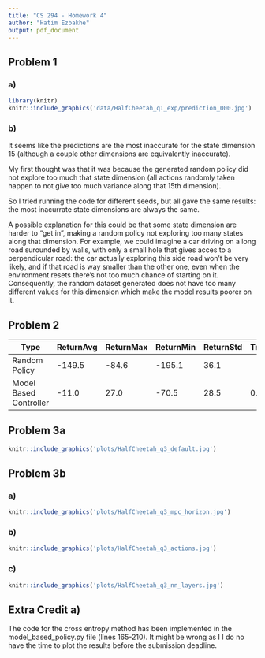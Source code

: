 ```yaml
---
title: "CS 294 - Homework 4"
author: "Hatim Ezbakhe"
output: pdf_document
---
```


## Problem 1
### a) 
```r
library(knitr)
knitr::include_graphics('data/HalfCheetah_q1_exp/prediction_000.jpg')
```


### b) 

It seems like the predictions are the most inaccurate for the state dimension 15 (although a couple other dimensions are equivalently inaccurate). 

My first thought was that it was because the generated random policy did not explore too much that state dimension (all actions randomly taken happen to not give too much variance along that 15th dimension). 

So I tried running the code for different seeds, but all gave the same results: the most inacurrate state dimensions are always the same. 

A possible explanation for this could be that some state dimension are harder to "get in", making a random policy not exploring too many states along that dimension. For example, we could imagine a car driving on a long road surounded by walls, with only a small hole that gives acces to a perpendicular road: the car actually exploring this side road won't be very likely, and if that road is way smaller than the other one, even when the environment resets there's not too much chance of starting on it. Consequently, the random dataset generated does not have too many different values for this dimension which make the model results poorer on it. 


\pagebreak



## Problem 2

Type                   | ReturnAvg | ReturnMax | ReturnMin | ReturnStd | TrainingLossFinal | TrainingLossStart
 --------              | -------   | --------- | --------- | --------- | ----------------- | ----------------
Random Policy          | -149.5    | -84.6     | -195.1    | 36.1      |                   | 
Model Based Controller | -11.0     | 27.0      | -70.5     | 28.5      | 0.02897           | 1.08080




\pagebreak

## Problem 3a

```r
knitr::include_graphics('plots/HalfCheetah_q3_default.jpg')
```


\pagebreak

## Problem 3b

### a)

```r
knitr::include_graphics('plots/HalfCheetah_q3_mpc_horizon.jpg')
```

### b)

```r
knitr::include_graphics('plots/HalfCheetah_q3_actions.jpg')
```

### c)

```r
knitr::include_graphics('plots/HalfCheetah_q3_nn_layers.jpg')
```


\pagebreak

## Extra Credit a)

The code for the cross entropy method has been implemented in the model_based_policy.py file (lines 165-210). It might be wrong as I I do no have the time to plot the results before the submission deadline.
